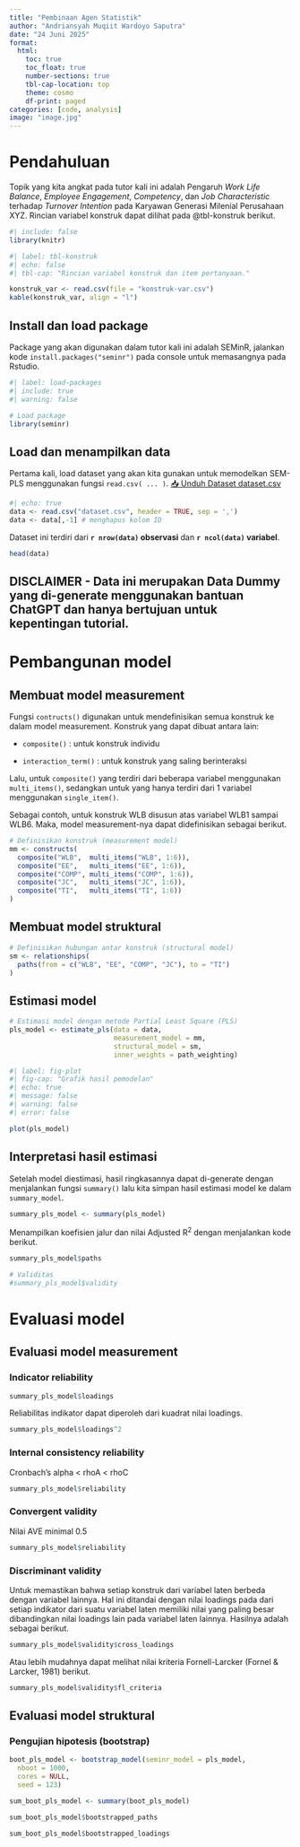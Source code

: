 ```yaml
---
title: "Pembinaan Agen Statistik"
author: "Andriansyah Muqiit Wardoyo Saputra"
date: "24 Juni 2025"
format: 
  html:
    toc: true
    toc_float: true
    number-sections: true
    tbl-cap-location: top
    theme: cosmo
    df-print: paged
categories: [code, analysis]
image: "image.jpg"
---
```


# Pendahuluan

Topik yang kita angkat pada tutor kali ini adalah Pengaruh *Work Life Balance*, *Employee Engagement*, *Competency*, dan *Job Characteristic* terhadap *Turnover Intention* pada Karyawan Generasi Milenial Perusahaan XYZ. Rincian variabel konstruk dapat dilihat pada @tbl-konstruk berikut.

```r
#| include: false
library(knitr)
```

```r
#| label: tbl-konstruk
#| echo: false
#| tbl-cap: "Rincian variabel konstruk dan item pertanyaan."

konstruk_var <- read.csv(file = "konstruk-var.csv")
kable(konstruk_var, align = "l")

```

## Install dan load package

Package yang akan digunakan dalam tutor kali ini adalah SEMinR, jalankan kode `install.packages("seminr")` pada console untuk memasangnya pada Rstudio.

```r
#| label: load-packages
#| include: true
#| warning: false

# Load package
library(seminr)
```

## Load dan menampilkan data

Pertama kali, load dataset yang akan kita gunakan untuk memodelkan SEM-PLS menggunakan fungsi `read.csv( ... )`. [📥 Unduh Dataset dataset.csv](dataset.csv)

```r
#| echo: true
data <- read.csv("dataset.csv", header = TRUE, sep = ',')
data <- data[,-1] # menghapus kolom ID
```

Dataset ini terdiri dari **`r nrow(data)` observasi** dan **`r ncol(data)` variabel**.

```r
head(data)
```

::: callout-warning
## DISCLAIMER - Data ini merupakan Data Dummy yang di-generate menggunakan bantuan ChatGPT dan hanya bertujuan untuk kepentingan tutorial.
:::

# Pembangunan model

## Membuat model measurement

Fungsi `contructs()` digunakan untuk mendefinisikan semua konstruk ke dalam model measurement. Konstruk yang dapat dibuat antara lain:

-   `composite()` : untuk konstruk individu

-   `interaction_term()` : untuk konstruk yang saling berinteraksi

Lalu, untuk `composite()` yang terdiri dari beberapa variabel menggunakan `multi_items()`, sedangkan untuk yang hanya terdiri dari 1 variabel menggunakan `single_item()`.

Sebagai contoh, untuk konstruk WLB disusun atas variabel WLB1 sampai WLB6. Maka, model measurement-nya dapat didefinisikan sebagai berikut.

```r
# Definisikan konstruk (measurement model)
mm <- constructs(
  composite("WLB",  multi_items("WLB", 1:6)),
  composite("EE",   multi_items("EE", 1:6)),
  composite("COMP", multi_items("COMP", 1:6)),
  composite("JC",   multi_items("JC", 1:6)),
  composite("TI",   multi_items("TI", 1:6))
)
```

## Membuat model struktural

```r
# Definisikan hubungan antar konstruk (structural model)
sm <- relationships(
  paths(from = c("WLB", "EE", "COMP", "JC"), to = "TI")
)
```

## Estimasi model

```r
# Estimasi model dengan metode Partial Least Square (PLS)
pls_model <- estimate_pls(data = data, 
                          measurement_model = mm, 
                          structural_model = sm,
                          inner_weights = path_weighting)
```

```r
#| label: fig-plot
#| fig-cap: "Grafik hasil pemodelan"
#| echo: true
#| message: false
#| warning: false
#| error: false

plot(pls_model)
```

## Interpretasi hasil estimasi

Setelah model diestimasi, hasil ringkasannya dapat di-generate dengan menjalankan fungsi `summary()` lalu kita simpan hasil estimasi model ke dalam `summary_model`.

```r
summary_pls_model <- summary(pls_model)
```

Menampilkan koefisien jalur dan nilai Adjusted R^2^ dengan menjalankan kode berikut.

```r
summary_pls_model$paths
```

```r
# Validitas
#summary_pls_model$validity
```

# Evaluasi model

## Evaluasi model measurement

### Indicator reliability

```r
summary_pls_model$loadings
```

Reliabilitas indikator dapat diperoleh dari kuadrat nilai loadings.

```r
summary_pls_model$loadings^2
```

### Internal consistency reliability

Cronbach’s alpha \< rhoA \< rhoC

```r
summary_pls_model$reliability
```

### Convergent validity

Nilai AVE minimal 0.5

```r
summary_pls_model$reliability
```

### Discriminant validity

Untuk memastikan bahwa setiap konstruk dari variabel laten berbeda dengan variabel lainnya. Hal ini ditandai dengan nilai loadings pada dari setiap indikator dari suatu variabel laten memiliki nilai yang paling besar dibandingkan nilai loadings lain pada variabel laten lainnya. Hasilnya adalah sebagai berikut.

```r
summary_pls_model$validity$cross_loadings
```

Atau lebih mudahnya dapat melihat nilai kriteria Fornell-Larcker (Fornel & Larcker, 1981) berikut.

```r
summary_pls_model$validity$fl_criteria
```

## Evaluasi model struktural

### Pengujian hipotesis (bootstrap)

```r
boot_pls_model <- bootstrap_model(seminr_model = pls_model,
  nboot = 1000,
  cores = NULL,
  seed = 123)
```

```r
sum_boot_pls_model <- summary(boot_pls_model)
```

```r
sum_boot_pls_model$bootstrapped_paths
```

```r
sum_boot_pls_model$bootstrapped_loadings
```
